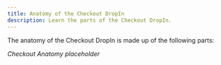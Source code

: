 ```yaml
---
title: Anatomy of the Checkout DropIn
description: Learn the parts of the Checkout DropIn.
---
```


The anatomy of the Checkout DropIn is made up of the following parts:

*Checkout Anatomy placeholder*
